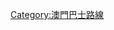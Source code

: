 {{Navbox
|state = autocollapse <!--autocollapse、uncollapsed、collapsed、plain、off-->
|name  =澳門公共巴士路線列表
|title ={{MAC}}巴士路線[[澳門巴士路線列表|列表]]
|titlestyle = background:#8BC2B5
|belowstyle = background:#8BC2B5
|image = [[File:Coat_of_arms_of_Macao.svg|70px|澳門特別行政區區徽]]
|above =
|abovestyle = 
|listclass = hlist
|group1 = 日間路線
|list1 =
{{Navbox subgroup
   |group1 = 澳門市區線
   |list1  =
* [[澳門巴士1路線|1]]
* [[澳門巴士1A路線|1A]]
* [[澳門巴士2路線|2]]
* [[澳門巴士2A路線|2A]]
* [[澳門巴士3路線|3]]
* [[澳門巴士3A路線|3A]]
* [[澳門巴士3AX路線|3AX]]
* [[澳門巴士3X路線|3X]]
* [[澳門巴士4路線|4]]
* [[澳門巴士5路線|5]]
* [[澳門巴士5AX路線|5AX]]
* [[澳門巴士5X路線|5X]]
* [[澳門巴士6A路線|6A]]
* [[澳門巴士6B路線|6B]]
* [[澳門巴士7路線|7]]
* [[澳門巴士8路線|8]]
* [[澳門巴士8A路線|8A]]
* [[澳門巴士9路線|9]]
* [[澳門巴士9A路線|9A]]
* [[澳門巴士10路線|10]]
* [[澳門巴士10A路線|10A]]
* [[澳門巴士10B路線|10B]]
* [[澳門巴士10X路線|10X]]
* [[澳門巴士12路線|12]]
* [[澳門巴士16路線|16]]
* [[澳門巴士16S路線|16S]]
* [[澳門巴士17路線|17]]
* [[澳門巴士17S路線|17S]]
* [[澳門巴士18路線|18]]
* [[澳門巴士18A路線|18A]]
* [[澳門巴士18B路線|18B]]
* [[澳門巴士19路線|19]]
* [[澳門巴士23路線|23]]
* [[澳門巴士27路線|27]]
* [[澳門巴士28B路線|28B]]
* [[澳門巴士28C路線|28C]]
* [[澳門巴士29路線|29]]
* [[澳門巴士32路線|32]]
* [[澳門巴士101X路線|101X]]
* [[澳門巴士H1路線|H1]]
* [[澳門巴士H2路線|H2]]
  |group3 = 澳門↔氹仔線
  |list3  =
* [[澳門巴士11路線|11]]
* [[澳門巴士22路線|22]]
* [[澳門巴士25B路線|25B]]
* [[澳門巴士28A路線|28A]]
* [[澳門巴士30路線|30]]
* [[澳門巴士30X路線|30X]]
* [[澳門巴士33路線|33]]
* [[澳門巴士34路線|34]]
* [[澳門巴士39路線|39]]
* [[澳門巴士50B路線|50B]]
* [[澳門巴士51X路線|51X]]
* [[澳門巴士102X路線|102X]]
* [[澳門巴士AP1路線|AP1]]
* [[澳門巴士AP1X路線|AP1X]]
* [[澳門巴士MT1路線|MT1]]
* [[澳門巴士MT2路線|MT2]]
* [[澳門巴士MT3路線|MT3]]
* [[澳門巴士MT4路線|MT4]]
* [[澳門巴士MT5路線|MT5]]
   |group4 = 澳門↔路環線
   |list4  =
* [[澳門巴士21A路線|21A]]
* [[澳門巴士25路線|25]]
* [[澳門巴士25AX路線|25AX]]
* [[澳門巴士26路線|26]]
* [[澳門巴士26A路線|26A]]
* [[澳門巴士50路線|50]]
* [[澳門巴士51路線|51]]
* [[澳門巴士51A路線|51A]]
* [[澳門巴士52路線|52]]
* [[澳門巴士55路線|55]]
* [[澳門巴士56路線|56]]
* [[澳門巴士59路線|59]]
* [[澳門巴士H3路線|H3]]
   |group5 = 離島路線
   |list5  =
* [[澳門巴士15路線|15]]
* [[澳門巴士25BS路線|25BS]]
* [[澳門巴士35路線|35]]
* [[澳門巴士36路線|36]]
* [[澳門巴士37路線|37]]
* [[澳門巴士701X路線|701X]]
   |group6 = 澳門大學路線
   |list6  =
* [[澳門巴士71路線|71]]
* [[澳門巴士71S路線|71S]]
* [[澳門巴士72路線|72]]
* [[澳門巴士73路線|73]]
* [[澳門巴士73S路線|73S]]
}}
|group2 =夜間路線
|list2 =
{{Navbox subgroup
| group1 = 澳門市區線
| list1  = 
* [[澳門巴士N1A路線|N1A]]
* [[澳門巴士N1B路線|N1B]]
* [[澳門巴士N4路線|N4]]
| group2 = 澳門↔氹仔線
| list2  = [[澳門巴士N2路線|N2]]
| group3 = 澳門↔路環線
| list3  = 
* [[澳門巴士N3路線|N3]]
* [[澳門巴士N5路線|N5]]
| group4 = 澳門大學／離島路線
| list4  = [[澳門巴士N6路線|N6]]
}}
|group3 =特別路線
|list3  =
{{Navbox subgroup
| group1 = 節日或活動期間特別路線
| list1  = 
* [[澳門巴士3BX路線|3BX]]
* [[澳門巴士5路線|5T]]
* [[澳門巴士15T路線|15T]]
* [[澳門巴士32T路線|32T]]
| group2 = 清明或重陽節日特別路線
| list2  = 
* [[澳門巴士37T路線|37T]]
| group3 = 大賽車期間臨時路線
| list3  = 
* [[澳門巴士12T路線|12T]]
* [[澳門巴士31T路線|31T]]
}}

|group5 =[[澳門已取消巴士路線列表|已取消路線]]（2011年8月起）
|list5  =
* [[澳門巴士6路線|6]]
* [[澳門巴士7路線 (第一代)|7（第一代）]]
* [[澳門巴士7A路線|7A]]
* [[澳門巴士21路線|21]]
* [[澳門巴士26A路線|26AT]]
* [[澳門巴士28C路線|28CX]]
* [[澳門巴士71X路線|71X]]
* [[澳門巴士73X路線|73X]]
* [[澳門巴士78TX路線|78TX]]
* [[澳門巴士86T路線|86T]]
* [[澳門巴士88T路線|88T]]
* [[澳門巴士88X路線|88X]]
* [[澳門巴士101X路線|101X特班]]
* [[澳門巴士128路線|128]]
* [[澳門巴士E01電動巴士路線|E01]]
* [[澳門巴士E02電動巴士路線|E02]]
* [[澳門巴士E03電動巴士路線|E03]]
* [[澳門巴士N1路線|N1]]
* [[蓮花口岸專線巴士|蓮花口岸專線]]
|group6 =已更改編號（2011年8月起）
|list6  =
* 12X→[[澳門巴士12T路線|12T]]
* 15X→[[澳門巴士15T路線|15T]]
* 22F→[[澳門巴士52路線|52]]
* 25F→[[澳門巴士51路線|51]]
* 25X→[[澳門巴士25B路線|25B]]
* 28BX→[[澳門巴士29路線|29]]
* 31→[[澳門巴士31T路線|31T]]
* 32X→[[澳門巴士32T路線|32T]]
* 37U→[[澳門巴士72路線|72]]
* 50X→[[澳門巴士50B路線|50B]]
* MT3U→[[澳門巴士73路線|73]]
* 孝思接駁專線→[[澳門巴士37T路線|37T]]
}}<noinclude>[[Category:澳門巴士路線]]</noinclude>